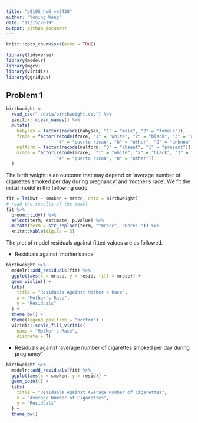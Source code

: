 ```yaml
---
title: "p8105_hw6_yw3438"
author: "Yuning Wang"
date: "11/15/2019"
output: github_document
---
```


```r
knitr::opts_chunk$set(echo = TRUE)

library(tidyverse)
library(modelr)
library(mgcv)
library(viridis)
library(ggridges)
```

## Problem 1

```r
birthweight = 
  read_csv("./data/birthweight.csv") %>% 
  janitor::clean_names() %>% 
  mutate(
    babysex = factor(recode(babysex, "1" = "male", "2" = "female")),
    frace = factor(recode(frace, "1" = "white", "2" = "black", "3" = "asian",
                   "4" = "puerto rican", "8" = "other", "9" = "unknow")),
    malform = factor(recode(malform, "0" = "absent", "1" = "present")),
    mrace = factor(recode(mrace,  "1" = "white", "2" = "black", "3" = "asian",
                   "4" = "puerto rican", "8" = "other"))
  )
```

The birth weight is an outcome that may depend on 'average number of cigarettes smoked per day during pregnancy' and 'mother's race'. We fit the initial model in the following code.

```r
fit = lm(bwt ~ smoken + mrace, data = birthweight)
# read the results of the model
fit %>% 
  broom::tidy() %>% 
  select(term, estimate, p.value) %>% 
  mutate(term = str_replace(term, "^mrace", "Race: ")) %>% 
  knitr::kable(digits = 3)
```

The plot of model residuals against fitted values are as followed.

- Residuals against 'mother's race'

```r
birthweight %>% 
  modelr::add_residuals(fit) %>% 
  ggplot(aes(x = mrace, y = resid, fill = mrace)) +
  geom_violin() +
  labs(
    title = "Residuals Against Mother's Race",
    x = "Mother's Race",
    y = "Residuals"
  ) +
  theme_bw() +
  theme(legend.position = "bottom") +
  viridis::scale_fill_viridis(
    name = "Mother's Race",
    discrete = T)
```

- Residuals against 'average number of cigarettes smoked per day during pregnancy'

```r
birthweight %>% 
  modelr::add_residuals(fit) %>% 
  ggplot(aes(x = smoken, y = resid)) +
  geom_point() +
  labs(
    title = "Residuals Against Average Number of Cigarettes",
    x = "Average Number of Cigarettes",
    y = "Residuals"
  ) +
  theme_bw() 
```








